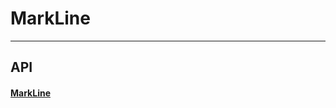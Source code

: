 
<Meta title="Docs/Utils/Mark Line" />

# MarkLine

---

## API

#### [MarkLine](https://github.com/reaviz/reaviz/blob/master/src/common/MarkLine/MarkLine.tsx)
<ArgsTable of={MarkLine} />
